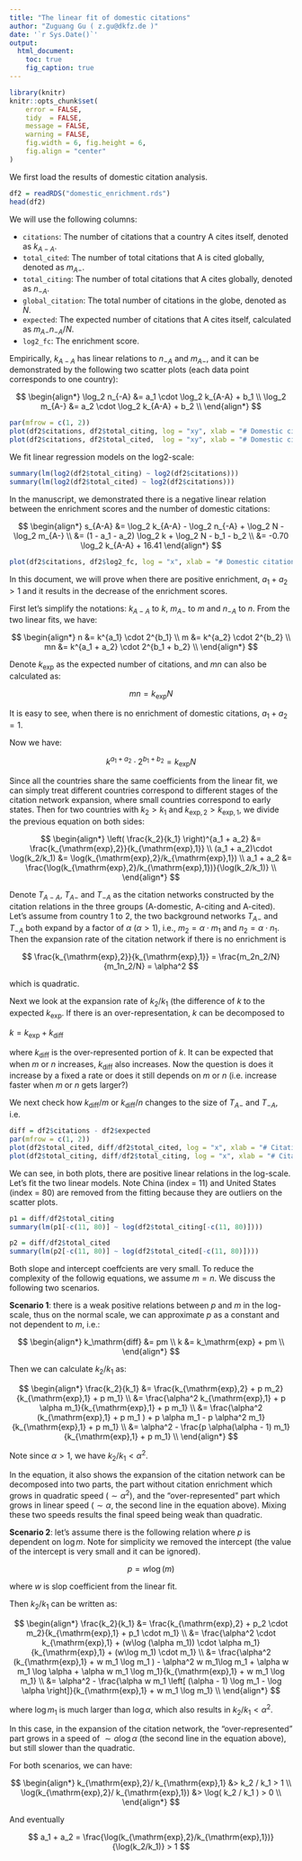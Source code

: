 ```yaml
---
title: "The linear fit of domestic citations"
author: "Zuguang Gu ( z.gu@dkfz.de )"
date: '`r Sys.Date()`'
output: 
  html_document:
    toc: true
    fig_caption: true
---
```


```r
library(knitr)
knitr::opts_chunk$set(
    error = FALSE,
    tidy  = FALSE,
    message = FALSE,
    warning = FALSE,
    fig.width = 6, fig.height = 6,
    fig.align = "center"
)
```

We first load the results of domestic citation analysis.

```r
df2 = readRDS("domestic_enrichment.rds")
head(df2)
```

We will use the following columns:

- `citations`: The number of citations that a country A cites itself, denoted as $k_{A-A}$.
- `total_cited`: The number of total citations that A is cited globally, denoted as $m_{A-}$.
- `total_citing`: The number of total citations that A cites globally, denoted as $n_{-A}$.
- `global_citation`: The total number of citations in the globe, denoted as $N$.
- `expected`: The expected number of citations that A cites itself, calculated as $m_{A-}n_{-A}/N$.
- `log2_fc`: The enrichment score.


Empirically, $k_{A-A}$ has linear relations to $n_{-A}$ and $m_{A-}$, and it can be demonstrated by the following
two scatter plots (each data point corresponds to one country):

$$
\begin{align*}
\log_2 n_{-A} &= a_1 \cdot \log_2 k_{A-A} + b_1 \\
\log_2 m_{A-} &= a_2 \cdot \log_2 k_{A-A} + b_2 \\
\end{align*}
$$


```r
par(mfrow = c(1, 2))
plot(df2$citations, df2$total_citing, log = "xy", xlab = "# Domestic citations", ylab = "# Citations A cites")
plot(df2$citations, df2$total_cited,  log = "xy", xlab = "# Domestic citations", ylab = "# Citations A is cited")
```

We fit linear regression models on the log2-scale:

```r
summary(lm(log2(df2$total_citing) ~ log2(df2$citations)))
summary(lm(log2(df2$total_cited) ~ log2(df2$citations)))
```

In the manuscript, we demonstrated there is a negative linear relation between the enrichment scores and the number
of domestic citations:

$$
\begin{align*}
s_{A-A} &= \log_2 k_{A-A} - \log_2 n_{-A} + \log_2 N - \log_2 m_{A-} \\
  &= (1 - a_1 - a_2) \log_2 k + \log_2 N - b_1 - b_2 \\
  &= -0.70 \log_2 k_{A-A} + 16.41
\end{align*}
$$


```r
plot(df2$citations, df2$log2_fc, log = "x", xlab = "# Domestic citations", ylab = "Enrichment scores")
```

In this document, we will prove when there are positive enrichment, $a_1 + a_2 > 1$ and it results in the decrease
of the enrichment scores.

First let's simplify the notations: $k_{A-A}$ to $k$, $m_{A-}$ to $m$ and $n_{-A}$ to $n$. From the two linear fits, we have:


$$
\begin{align*}
n &= k^{a_1} \cdot 2^{b_1} \\
m &= k^{a_2} \cdot 2^{b_2} \\
mn &= k^{a_1 + a_2} \cdot 2^{b_1 + b_2} \\
\end{align*}
$$

Denote $k_\mathrm{exp}$ as the expected number of citations, and $mn$ can also be calculated as:  

$$
mn = k_\mathrm{exp}N
$$

It is easy to see, when there is no enrichment of domestic citations, $a_1 + a_2 = 1$.

Now we have:

$$
k^{a_1 + a_2} \cdot 2^{b_1 + b_2} = k_\mathrm{exp}N
$$

Since all the countries share the same coefficients from the linear fit, we can simply treat different countries
correspond to different stages of the citation network expansion, where small countries correspond to early states.
Then for two countries with $k_2 > k_1$ and $k_{\mathrm{exp},2} > k_{\mathrm{exp},1}$, we divide the previous equation on both sides:

$$
\begin{align*}
\left( \frac{k_2}{k_1} \right)^{a_1 + a_2} &= \frac{k_{\mathrm{exp},2}}{k_{\mathrm{exp},1}} \\
(a_1 + a_2)\cdot \log(k_2/k_1) &= \log(k_{\mathrm{exp},2}/k_{\mathrm{exp},1}) \\
a_1 + a_2 &= \frac{\log(k_{\mathrm{exp},2}/k_{\mathrm{exp},1})}{\log(k_2/k_1)} \\
\end{align*}
$$

Denote $T_{A-A}$, $T_{A-}$ and $T_{-A}$ as the citation networks constructed by the citation relations in the three groups (A-domestic, A-citing
and A-cited). Let's assume from country 1 to 2, the two background networks $T_{A-}$ and $T_{-A}$ both expand by a factor of $\alpha$ ($\alpha > 1$), i.e., $m_2 = \alpha \cdot m_1$ and $n_2 = \alpha \cdot n_1$. Then the expansion rate of the citation network if there is no enrichment is

$$
\frac{k_{\mathrm{exp},2}}{k_{\mathrm{exp},1}} = \frac{m_2n_2/N}{m_1n_2/N} = \alpha^2
$$

which is quadratic.

Next we look at the expansion rate of $k_2/k_1$ (the difference of $k$ to the expected $k_\mathrm{exp}$. If there is an over-representation, $k$ can be decomposed to

$k = k_\mathrm{exp} + k_\mathrm{diff}$

where $k_\mathrm{diff}$ is the over-represented portion of $k$. It can be expected that when $m$ or $n$ increases, $k_\mathrm{diff}$
also increases. Now the question is does it increase by a fixed a rate or does it still depends on $m$ or $n$ (i.e. increase faster when $m$ or $n$ gets larger?)

We next check how $k_\mathrm{diff}/m$ or $k_\mathrm{diff}/n$ changes to the size of $T_{A-}$ and $T_{-A}$, i.e. 


```r
diff = df2$citations - df2$expected
par(mfrow = c(1, 2))
plot(df2$total_cited, diff/df2$total_cited, log = "x", xlab = "# Citations A is cited (m)", ylab = "diff/m")
plot(df2$total_citing, diff/df2$total_citing, log = "x", xlab = "# Citations A cites (n)", ylab = "diff/n")
```

We can see, in both plots, there are positive linear relations in the log-scale. Let's fit the two linear models.
Note China (index = 11) and United States (index = 80) are removed from the fitting because they are outliers on the scatter plots.

```r
p1 = diff/df2$total_citing
summary(lm(p1[-c(11, 80)] ~ log(df2$total_citing[-c(11, 80)])))

p2 = diff/df2$total_cited
summary(lm(p2[-c(11, 80)] ~ log(df2$total_cited[-c(11, 80)])))
```



Both slope and intercept coeffcients are very small. To reduce the complexity of the followig equations, we assume $m = n$. 
We discuss the following two scenarios.

**Scenario 1**: there is a weak positive relations between $p$ and $m$ in the log-scale, thus on the normal scale, we can approximate
$p$ as a constant and not dependent to $m$, i.e.:

$$
\begin{align*}
k_\mathrm{diff} &= pm \\
k &= k_\mathrm{exp} + pm \\
\end{align*}
$$

Then we can calculate $k_2/k_1$ as:

$$
\begin{align*}
\frac{k_2}{k_1} &= \frac{k_{\mathrm{exp},2} + p m_2}{k_{\mathrm{exp},1} + p m_1} \\
 &= \frac{\alpha^2 k_{\mathrm{exp},1} + p \alpha m_1}{k_{\mathrm{exp},1} + p m_1} \\
  &= \frac{\alpha^2 (k_{\mathrm{exp},1} + p m_1 ) + p \alpha m_1 - p \alpha^2 m_1}{k_{\mathrm{exp},1} + p m_1} \\
  &= \alpha^2 - \frac{p \alpha(\alpha - 1) m_1}{k_{\mathrm{exp},1} + p m_1} \\ 
\end{align*}
$$

Note since $\alpha > 1$, we have $k_2/k_1 < \alpha^2$.

In the equation, it also shows the expansion of the citation network can be decomposed into two parts, the part without 
citation enrichment which grows in quadratic speed ($\sim \alpha^2$), and the "over-represented" part which grows in linear
speed ($\sim \alpha$, the second line in the equation above). Mixing these two speeds results the final speed being weak than quadratic.


**Scenario 2**: let's assume there is the following relation where $p$ is dependent on $\log m$. Note for simplicity we 
removed the intercept (the value of the intercept is very small and it can be ignored).

$$
p = w \log(m)
$$

where $w$ is slop coefficient from the linear fit.

Then $k_2/k_1$ can be written as:

$$
\begin{align*}
\frac{k_2}{k_1} &= \frac{k_{\mathrm{exp},2} + p_2 \cdot m_2}{k_{\mathrm{exp},1} + p_1 \cdot m_1} \\
 &= \frac{\alpha^2 \cdot k_{\mathrm{exp},1} + (w\log (\alpha m_1)) \cdot \alpha m_1}{k_{\mathrm{exp},1} + (w\log m_1) \cdot m_1} \\
  &= \frac{\alpha^2 (k_{\mathrm{exp},1} + w m_1 \log m_1 ) - \alpha^2 w m_1\log m_1 + \alpha w m_1 \log \alpha  + \alpha w m_1 \log m_1}{k_{\mathrm{exp},1} + w m_1 \log m_1} \\
  &= \alpha^2 - \frac{\alpha w m_1 \left[ (\alpha - 1) \log m_1 - \log \alpha \right]}{k_{\mathrm{exp},1} + w m_1 \log m_1} \\ 
\end{align*}
$$

where $\log m_1$ is much larger than $\log \alpha$, which also results in $k_2/k_1 < \alpha^2$.

In this case, in the expansion of the citation network, the "over-represented" part grows in a speed of $\sim \alpha \log \alpha$ (the second line in the equation above), but
still slower than the quadratic.

For both scenarios, we can have:

$$
\begin{align*}
k_{\mathrm{exp},2}/ k_{\mathrm{exp},1} &> k_2 / k_1 > 1 \\
\log(k_{\mathrm{exp},2}/ k_{\mathrm{exp},1}) &> \log( k_2 / k_1 ) > 0 \\
\end{align*}
$$

And eventually 

$$
a_1 + a_2 = \frac{\log(k_{\mathrm{exp},2}/k_{\mathrm{exp},1})}{\log(k_2/k_1)} > 1
$$


<br>
<br>
<br>
<br>
<br>
<br>
<br>
<br>
<br>
